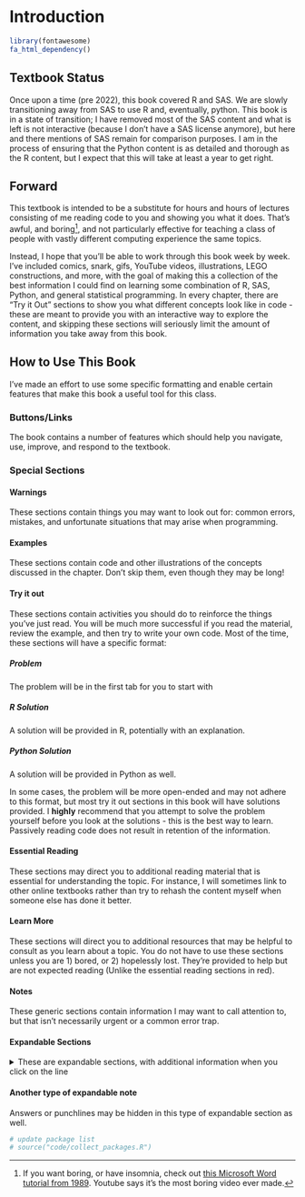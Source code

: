 # Introduction {-}

```r
library(fontawesome)
fa_html_dependency()
```

## Textbook Status {-}

Once upon a time (pre 2022), this book covered R and SAS. We are slowly transitioning away from SAS to use R and, eventually, python. This book is in a state of transition; I have removed most of the SAS content and what is left is not interactive (because I don't have a SAS license anymore), but here and there mentions of SAS remain for comparison purposes. I am in the process of ensuring that the Python content is as detailed and thorough as the R content, but I expect that this will take at least a year to get right.

## Forward {-}

This textbook is intended to be a substitute for hours and hours of lectures consisting of me reading code to you and showing you what it does. That's awful, and boring^[If you want boring, or have insomnia, check out [this Microsoft Word tutorial from 1989](https://www.youtube.com/watch?v=Jk71bPz5VLo). Youtube says it's the most boring video ever made.], and not particularly effective for teaching a class of people with vastly different computing experience the same topics. 

Instead, I hope  that you'll be able to work through this book week by week. I've included comics, snark, gifs, YouTube videos, illustrations, LEGO constructions, and more, with the goal of making this a collection of the best information I could find on learning some combination of R, SAS, Python, and general statistical programming. In every chapter, there are "Try it Out" sections to show you what different concepts look like in code - these are meant to provide you with an interactive way to explore the content, and skipping these sections will seriously limit the amount of information you take away from this book.


## How to Use This Book {-}

I've made an effort to use some specific formatting and enable certain features that make this book a useful tool for this class.

### Buttons/Links {-}

The book contains a number of features which should help you navigate, use, improve, and respond to the textbook.



<!-- - <i class="fa fa-align-justify"></i> Open/close the sidebar TOC -->
<!-- - <i class="fa fa-search"></i> Search the text -->
<!-- - <i class="fa fa-font"></i> Set font size and white/sepia/dark mode -->
<!-- - <i class="fa fa-github"></i><b>Edit this page</b> Suggest edits if you find a typo. This will help you automatically submit a pull request in Github, and I can review and approve it easily. -->
<!-- - <i class="fa fa-download"></i> Download the entire (very long) Rmarkdown source code for the textbook -->
<!-- - <i class="fa fa-info"></i> See keyboard shortcuts to navigate the book -->
<!-- - <i class="fab fa-twitter"></i> Reference the book in a tweet, if you really want to. Tag me if you do (\@srvanderplas) -->
<!-- - <i class="fab fa-github"></i> Find the book repository on GitHub quickly if you want to see code/data/etc. linked in the book -->


### Special Sections {-}

:::{.callout-important}
#### Warnings {-}
These sections contain things you may want to look out for: common errors, mistakes, and unfortunate situations that may arise when programming. 
:::


:::{.callout-caution}
#### Examples {-}

These sections contain code and other illustrations of the concepts discussed in the chapter. Don't skip them, even though they may be long!

:::

:::{.callout-tip}
#### Try it out {-}
These sections contain activities you should do to reinforce the things you've just read. You will be much more successful if you read the material, review the example, and then try to write your own code. Most of the time, these sections will have a specific format:

::: panel-tabset

##### Problem {-}

The problem will be in the first tab for you to start with

##### R Solution {-}

A solution will be provided in R, potentially with an explanation.

##### Python Solution {-}

A solution will be provided in Python as well.
:::

In some cases, the problem will be more open-ended and may not adhere to this format, but most try it out sections in this book will have solutions provided. I **highly** recommend that you attempt to solve the problem yourself before you look at the solutions - this is the best way to learn. Passively reading code does not result in retention of the information.
:::

:::{.callout-important}
#### Essential Reading {-}
These sections may direct you to additional reading material that is essential for understanding the topic. For instance, I will sometimes link to other online textbooks rather than try to rehash the content myself when someone else has done it better.
:::


:::{.callout-note}
#### Learn More {-}

These sections will direct you to additional resources that may be helpful to consult as you learn about a topic. You do not have to use these sections unless you are 1) bored, or 2) hopelessly lost. They're provided to help but are not expected reading (Unlike the essential reading sections in red). 
:::

:::{.callout-note}
#### Notes {-}

These generic sections contain information I may want to call attention to, but that isn't necessarily urgent or a common error trap.
:::

#### Expandable Sections {-}

<details><summary>These are expandable sections, with additional information when you click on the line</summary>

This additional information may be information that is helpful but not essential, or it may be that an example just takes a LOT of space and I want to make sure you can skim the book without having to scroll through a ton of output.
</details>

:::{.callout-note collapse="true"}
#### Another type of expandable note

Answers or punchlines may be hidden in this type of expandable section as well.
:::

```r
# update package list
# source("code/collect_packages.R")
```

